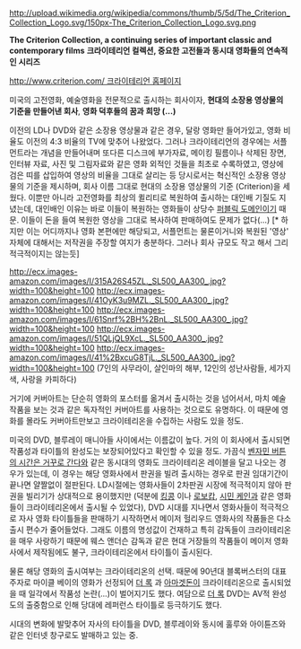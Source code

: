 http://upload.wikimedia.org/wikipedia/commons/thumb/5/5d/The_Criterion_Collection_Logo.svg/150px-The_Criterion_Collection_Logo.svg.png

'''The Criterion Collection, a continuing series of important classic and contemporary films'''
'''크라이테리언 컬렉션, 중요한 고전들과 동시대 영화들의 연속적인 시리즈'''

[[http://www.criterion.com/ 크라이테리언 홈페이지]]

미국의 고전영화, 예술영화을 전문적으로 출시하는 회사이자, '''현대의 소장용 영상물의 기준을 만들어낸 회사''', '''영화 덕후들의 꿈과 희망 (...)'''

이전의 LD나 DVD와 같은 소장용 영상물과 같은 경우, 달랑 영화만 들어가있고, 영화 비율도 이전의 4:3 비율의 TV에 맞추어 나왔었다. 그러나 크라이테리언의 경우에는 서플먼트라는 개념을 만들어내며 또다른 디스크에 부가자료, 메이킹 필름이나 삭제된 장면, 인터뷰 자료, 사진 및 그림자료와 같은 영화 외적인 것들을 최초로 수록하였고, 영상에 검은 띠를 삽입하여 영상의 비율을 그대로 살리는 등 당시로서는 혁신적인 소장용 영상물의 기준을 제시하며, 회사 이름 그대로 현대의 소장용 영상물의 기준 (Criterion)을 세웠다. 이뿐만 아니라 고전영화를 최상의 퀼리티로 복원하여 출시하는 대인배 기질도 지녔는데, 대인배인 이유는 바로 이들이 복원하는 영화들이 상당수 [[퍼블릭 도메인]]이기 때문. 이들이 돈을 들여 복원한 영상을 그대로 복사하여 판매하여도 문제가 없다(...) [* 하지만 이는 어디까지나 영화 본편에만 해당되고, 서플먼트는 물론이거니와 복원된 '영상' 자체에 대해서는 저작권을 주장할 여지가 충분하다. 그러나 회사 규모도 작고 해서 그리 적극적이지는 않는듯]


http://ecx.images-amazon.com/images/I/315A26S45ZL._SL500_AA300_.jpg?width=100&height=100 http://ecx.images-amazon.com/images/I/41OyK3u9MZL._SL500_AA300_.jpg?width=100&height=100  http://ecx.images-amazon.com/images/I/61Snrf%2BH%2BnL._SL500_AA300_.jpg?width=100&height=100 http://ecx.images-amazon.com/images/I/51QLjQL9XcL._SL500_AA300_.jpg?width=100&height=100 http://ecx.images-amazon.com/images/I/41%2BxcuG8TjL._SL500_AA300_.jpg?width=100&height=100 
(7인의 사무라이, 살인마의 해부, 12인의 성난사람들, 세가지 색, 사랑을 카피하다)

거기에 커버아트는 단순히 영화의 포스터를 옮겨서 출시하는 것을 넘어서서, 마치 예술 작품을 보는 것과 같은 독자적인 커버아트를 사용하는 것으로도 유명하다. 이 때문에 영화를 몰라도 커버아트만보고 크라이테리온을 수집하는 사람도 있을 정도.

미국의 DVD, 블루레이 매니아들 사이에서는 이름값이 높다. 거의 이 회사에서 출시되면 작품성과 타이틀의 완성도는 보장되어있다고 확인할 수 있을 정도. 가끔식 [[벤자민 버튼의 시간은 거꾸로 간다]]와 같은 동시대의 영화도 크라이테리온 레이블을 달고 나오는 경우가 있는데, 이 경우는 해당 영화사에서 판권을 빌려 출시하는 경우로 판권 임대기간이 끝나면 얄짤없이 절판된다. LD시절에는 영화사들이 2차판권 시장에 적극적이지 않아 판권을 빌리기가 상대적으로 용이했지만 (덕분에 [[킹콩]] 이나 [[로보캅]], [[시민 케인]]과 같은 영화들이 크라이테리온에서 출시될 수 있었다), DVD 시대를 지나면서 영화사들이 적극적으로 자사 영화 타이틀들을 판매하기 시작하면서 메이저 헐리우드 영화사의 작품들은 다소 출시 편수가 줄어들었다. 그래도 이름의 명성값이 건재하고 특히 감독들이 크라이테리온을 매우 사랑하기 때문에 웨스 앤더슨 감독과 같은 현대 거장들의 작품들이 메이저 영화사에서 제작됨에도 불구, 크라이테리온에서 타이틀이 출시된다.

물론 해당 영화의 출시여부는 크라이테리온의 선택. 때문에 90년대 블록버스터의 대표주자로 마이클 베이의 영화가 선정되어 [[더 록]] 과 [[아마겟돈]]이 크라이테리온으로 출시되었을 때 일각에서 작품성 논란(...)이 벌어지기도 했다. 여담으로 [[더 록]] DVD는 AV적 완성도의 출중함으로 인해 당대에 레퍼런스 타이틀로 등극하기도 했다.

시대의 변화에 발맞추어 자사의 타이틀을 DVD, 블루레이와 동시에 훌루와 아이튠즈와 같은 인터넷 창구로도 발매하고 있는 중. 
